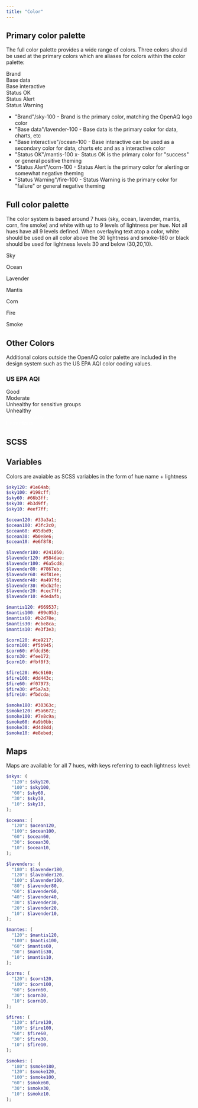 ```yaml
---
title: "Color"
---
```


<script
  type="module"
  src="../../../src/utilities/copyHexCode.ts"
  defer
></script>

<div class="overview-color-wrapper">

<h2 class="overview-color-heading">Primary color palette</h2>

<div>
<p>The full color palette provides a wide range of colors. Three colors should be used at the primary colors which are aliases for colors within the color palette: </p>
<div class="primary-colors-wrapper">
<div class="circle-lg bg-brand">
    <span class="text-white">Brand</span>
</div>
<div class="circle-lg bg-base-data">
    <span class="text-white">Base data</span>
</div>
<div class="circle-lg bg-base-interactive">
    <span class="text-white">Base interactive</span>
</div>
<div class="circle-lg bg-status-ok">
    <span class="text-white">Status OK</span>
</div>
<div class="circle-lg bg-status-alert">
    <span class="text-white">Status Alert</span>
</div>
<div class="circle-lg bg-status-warning">
    <span class="text-white">Status Warning</span>
</div>
</div>
<ul class="primary-colors-list">
    <li><span class="type-body-3">"Brand"/sky-100</span>  - Brand is the primary color, matching the OpenAQ logo color</li>
    <li><span class="type-body-3">"Base data"/lavender-100</span> - Base data is the primary color for data, charts, etc</li>
    <li><span class="type-body-3">"Base interactive"/ocean-100 </span>- Base interactive can be used as a secondary color for data, charts etc and as a interactive color</li>
    <li><span class="type-body-3">"Status OK"/mantis-100 </span>x- Status OK is the primary color for "success" or general positive theming</li>
    <li><span class="type-body-3">"Status Alert"/corn-100</span> - Status Alert is the primary color for alerting or somewhat negative theming</li>
    <li><span class="type-body-3">"Status Warning"/fire-100 </span>- Status Warning is the primary color for "failure" or general negative theming</li>
</ul>

</div>

<h2 class="overview-color-heading">Full color palette</h2>

The color system is based around 7 hues (sky, ocean,
lavender, mantis, corn, fire smoke) and white with up to
9 levels of lightness per hue. Not all hues have all 9
levels defined. When overlaying text atop a color, white
should be used on all color above the 30 lightness and
smoke-180 or black should be used for lightness levels
30 and below (30,20,10).

<div class="color-circles-wrapper">
  <div class="color-names-wrapper">
    <p>Sky</p>
    <p>Ocean</p>
    <p>Lavender</p>
    <p>Mantis</p>
    <p>Corn</p>
    <p>Fire</p>
    <p>Smoke</p>
  </div>
  <div id="colorPaletteWrapper" class="color-palette-wrapper"></div>
</div>

<h2 class="overview-color-heading">Other Colors</h2>

Additional colors outside the OpenAQ color palette are included in the design system such as the US EPA AQI color coding values.

<h3 class="type-heading-3">US EPA AQI</h3>
<div class="us-epa-aqi-colors">
  <div class="circle bg-us-epa-good">
    <span>Good</span>
  </div>
  <div class="circle bg-us-epa-moderate">
    <span>Moderate</span>
  </div>
  <div class="circle bg-us-epa-sensitive-groups">
    <span>Unhealthy for sensitive groups</span>
  </div>
  <div class="circle bg-us-epa-unhealthy">
    <span>Unhealthy</span>
  </div>
  <div class="circle bg-us-epa-very-unhealthy">
    <span style="color: white">Very Unhealthy</span>
  </div>
  <div class="circle bg-us-epa-hazardous">
    <span style="color: white">Hazardous</span>
  </div>
</div>
<h2 class="overview-color-heading">SCSS</h2>

<h2 class="overview-color-heading">Variables</h2>

Colors are avaiable as SCSS variables in the form of hue name + lightness

```scss
$sky120: #1e64ab;
$sky100: #198cff;
$sky60: #66b3ff;
$sky30: #b3d9ff;
$sky10: #eef7ff;
```

```scss
$ocean120: #33a3a1;
$ocean100: #3fc2c0;
$ocean60: #85dbd9;
$ocean30: #b0e8e6;
$ocean10: #e6f8f8;
```

```scss
$lavender180: #241050;
$lavender120: #584dae;
$lavender100: #6a5cd8;
$lavender80: #7867eb;
$lavender60: #8f81ee;
$lavender40: #a497fd;
$lavender30: #bcb2fe;
$lavender20: #cec7ff;
$lavender10: #dedafb;
```

```scss
$mantis120: #669537;
$mantis100: #89c053;
$mantis60: #b2d78e;
$mantis30: #cbe8ca;
$mantis10: #e3f3e3;
```

```scss
$corn120: #ce9217;
$corn100: #f5b945;
$corn60: #fdcd56;
$corn30: #fee172;
$corn10: #fbf8f3;
```

```scss
$fire120: #6c6160;
$fire100: #dd443c;
$fire60: #f07973;
$fire30: #f5a7a3;
$fire10: #fbdcda;
```

```scss
$smoke180: #30363c;
$smoke120: #5a6672;
$smoke100: #7e8c9a;
$smoke60: #a9b0bb;
$smoke30: #d4d8dd;
$smoke10: #e8ebed;
```

<h2 class="overview-color-heading">Maps</h2>

Maps are available for all 7 hues, with keys referring to each lightness level:

```scss
$skys: (
  "120": $sky120,
  "100": $sky100,
  "60": $sky60,
  "30": $sky30,
  "10": $sky10,
);
```

```scss
$oceans: (
  "120": $ocean120,
  "100": $ocean100,
  "60": $ocean60,
  "30": $ocean30,
  "10": $ocean10,
);
```

```scss
$lavenders: (
  "180": $lavender180,
  "120": $lavender120,
  "100": $lavender100,
  "80": $lavender80,
  "60": $lavender60,
  "40": $lavender40,
  "30": $lavender30,
  "20": $lavender20,
  "10": $lavender10,
);
```

```scss
$mantes: (
  "120": $mantis120,
  "100": $mantis100,
  "60": $mantis60,
  "30": $mantis30,
  "10": $mantis10,
);
```

```scss
$corns: (
  "120": $corn120,
  "100": $corn100,
  "60": $corn60,
  "30": $corn30,
  "10": $corn10,
);
```

```scss
$fires: (
  "120": $fire120,
  "100": $fire100,
  "60": $fire60,
  "30": $fire30,
  "10": $fire10,
);
```

```scss
$smokes: (
  "180": $smoke180,
  "120": $smoke120,
  "100": $smoke100,
  "60": $smoke60,
  "30": $smoke30,
  "10": $smoke10,
);
```

</div>
